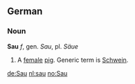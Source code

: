== German == 
=== Noun ===
'''Sau''' ''f'', gen. ''Sau'', pl. ''Säue''

# A [[female]] [[pig]]. Generic term is [[Schwein]].

[[de:Sau]]
[[nl:sau]]
[[no:Sau]]